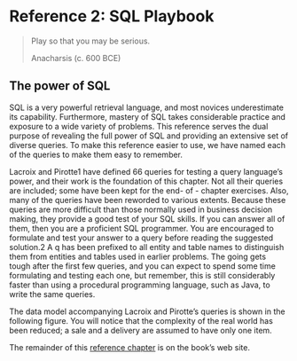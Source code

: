 # Reference 2: SQL Playbook {.unnumbered}

> Play so that you may be serious.
>
> Anacharsis (c. 600 BCE)

## The power of SQL {.unnumbered}

SQL is a very powerful retrieval language, and most novices underestimate its capability. Furthermore, mastery of SQL takes considerable practice and exposure to a wide variety of problems. This reference serves the dual purpose of revealing the full power of SQL and providing an extensive set of diverse queries. To make this reference easier to use, we have named each of the queries to make them easy to remember.

Lacroix and Pirotte1 have defined 66 queries for testing a query language's power, and their work is the foundation of this chapter. Not all their queries are included; some have been kept for the end- of - chapter exercises. Also, many of the queries have been reworded to various extents. Because these queries are more difficult than those normally used in business decision making, they provide a good test of your SQL skills. If you can answer all of them, then you are a proficient SQL programmer. You are encouraged to formulate and test your answer to a query before reading the suggested solution.2 A q has been prefixed to all entity and table names to distinguish them from entities and tables used in earlier problems. The going gets tough after the first few queries, and you can expect to spend some time formulating and testing each one, but remember, this is still considerably faster than using a procedural programming language, such as Java, to write the same queries.

The data model accompanying Lacroix and Pirotte's queries is shown in the following figure. You will notice that the complexity of the real world has been reduced; a sale and a delivery are assumed to have only one item.

The remainder of this [reference chapter](http://www.richardtwatson.com/dm6e/Reader/sql/playbook.pdf) is on the book's web site.
